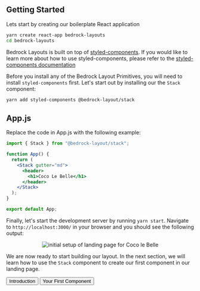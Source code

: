 
<Meta title="Getting Started/Lesson 1: Installation" />

## Getting Started

Lets start by creating our boilerplate React application

```bash
yarn create react-app bedrock-layouts
cd bedrock-layouts
```

Bedrock Layouts is built on top of [styled-components](https://styled-components.com). If you would like to learn more about how to use styled-components, please refer to the [styled-components documentation](https://styled-components.com/docs)

Before you install any of the Bedrock Layout Primitives, you will need to install `styled-components` first. Let's start out by installing our the `Stack` component:

```bash
yarn add styled-components @bedrock-layout/stack
```

## App.js

Replace the code in App.js with the following example:

```jsx
import { Stack } from "@bedrock-layout/stack";

function App() {
  return (
    <Stack gutter="md">
      <header>
        <h1>Coco Le Belle</h1>
      </header>
    </Stack>
  );
}

export default App;
```

Finally, let's start the development server by running `yarn start`. Navigate to `http://localhost:3000/` in your browser and you should see the following output:

<Center centerChildren>
  <img
    style={{ maxWidth: 500 }}
    src={initialSetup}
    alt="initial setup of landing page for Coco le Belle"
  />
</Center>

We are now ready to start building our layout. In the next section, we will learn how to use the `Stack` component to create our first component in our landing page.

<Inline switchAt="25rem" stretch={1} gutter="md" minItemWidth="fit-content">
  <Button as="a" href="/?path=/docs/getting-started-introduction--page">
    Introduction
  </Button>
  <span />
  <Button
    as="a"
    href="/?path=/docs/getting-started-lesson-2-your-first-component--page"
  >
    Your First Component
  </Button>
</Inline>
